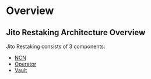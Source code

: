 # Overview

## Jito Restaking Architecture Overview

Jito Restaking consists of 3 components:

- [NCN](./ncn.md)
- [Operator](./operator.md)
- [Vault](./vault.md)



